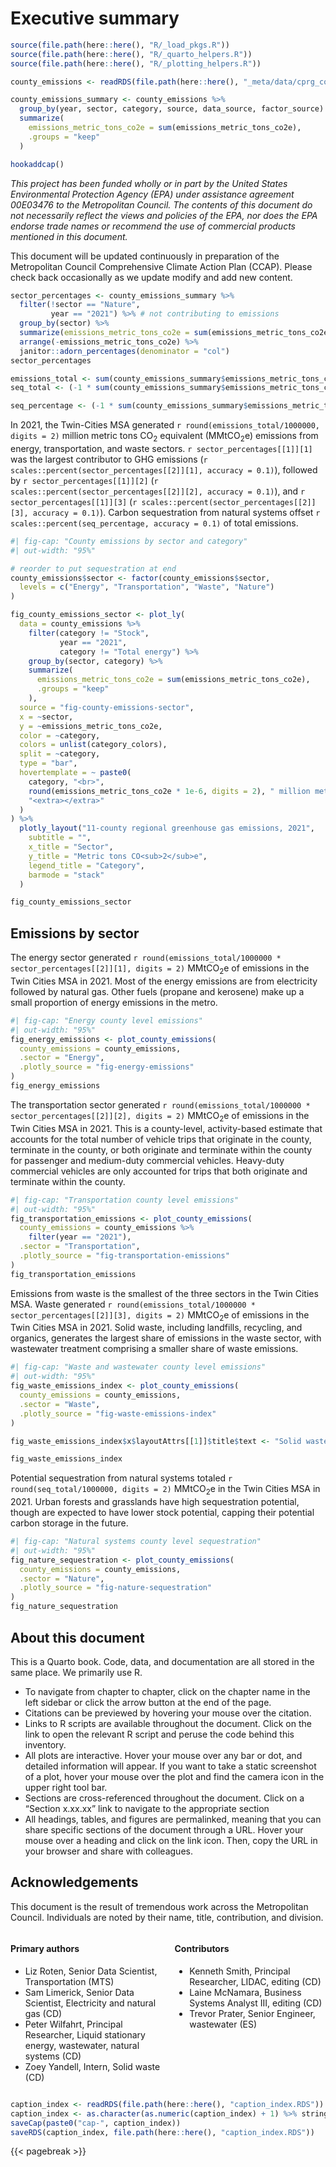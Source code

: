 # Executive summary {.unnumbered}
```r
source(file.path(here::here(), "R/_load_pkgs.R"))
source(file.path(here::here(), "R/_quarto_helpers.R"))
source(file.path(here::here(), "R/_plotting_helpers.R"))

county_emissions <- readRDS(file.path(here::here(), "_meta/data/cprg_county_emissions.RDS"))

county_emissions_summary <- county_emissions %>%
  group_by(year, sector, category, source, data_source, factor_source) %>%
  summarize(
    emissions_metric_tons_co2e = sum(emissions_metric_tons_co2e),
    .groups = "keep"
  )

hookaddcap()
```

*This project has been funded wholly or in part by the United States Environmental Protection Agency (EPA) under assistance agreement 00E03476 to the Metropolitan Council. The contents of this document do not necessarily reflect the views and policies of the EPA, nor does the EPA endorse trade names or recommend the use of commercial products mentioned in this document.*

::: {.callout-note}
This document will be updated continuously in preparation of the Metropolitan Council Comprehensive Climate Action Plan (CCAP). Please check back occasionally as we update modify and add new content. 
:::

```r
sector_percentages <- county_emissions_summary %>%
  filter(!sector == "Nature",
         year == "2021") %>% # not contributing to emissions
  group_by(sector) %>%
  summarize(emissions_metric_tons_co2e = sum(emissions_metric_tons_co2e)) %>%
  arrange(-emissions_metric_tons_co2e) %>%
  janitor::adorn_percentages(denominator = "col")
sector_percentages

emissions_total <- sum(county_emissions_summary$emissions_metric_tons_co2e[county_emissions_summary$sector != "Nature"])
seq_total <- (-1 * sum(county_emissions_summary$emissions_metric_tons_co2e[county_emissions_summary$sector == "Nature"]))

seq_percentage <- (-1 * sum(county_emissions_summary$emissions_metric_tons_co2e[county_emissions_summary$sector == "Nature"])) / sum(county_emissions_summary$emissions_metric_tons_co2e[county_emissions_summary$sector != "Nature"])
```

In 2021, the Twin-Cities MSA generated `r round(emissions_total/1000000, digits = 2)` million metric tons CO~2~ equivalent (MMtCO~2~e) emissions from energy, transportation, and waste sectors. `r sector_percentages[[1]][1]` was the largest contributor to GHG emissions (`r scales::percent(sector_percentages[[2]][1], accuracy = 0.1)`), followed by `r sector_percentages[[1]][2]` (`r scales::percent(sector_percentages[[2]][2], accuracy = 0.1)`), and `r sector_percentages[[1]][3]` (`r scales::percent(sector_percentages[[2]][3], accuracy = 0.1)`). Carbon sequestration from natural systems offset `r scales::percent(seq_percentage, accuracy = 0.1)` of total emissions.

```r
#| fig-cap: "County emissions by sector and category"
#| out-width: "95%"

# reorder to put sequestration at end
county_emissions$sector <- factor(county_emissions$sector,
  levels = c("Energy", "Transportation", "Waste", "Nature")
)

fig_county_emissions_sector <- plot_ly(
  data = county_emissions %>%
    filter(category != "Stock",
           year == "2021",
           category != "Total energy") %>%
    group_by(sector, category) %>%
    summarize(
      emissions_metric_tons_co2e = sum(emissions_metric_tons_co2e),
      .groups = "keep"
    ),
  source = "fig-county-emissions-sector",
  x = ~sector,
  y = ~emissions_metric_tons_co2e,
  color = ~category,
  colors = unlist(category_colors),
  split = ~category,
  type = "bar",
  hovertemplate = ~ paste0(
    category, "<br>",
    round(emissions_metric_tons_co2e * 1e-6, digits = 2), " million metric tons CO<sub>2</sub>e", "<br>",
    "<extra></extra>"
  )
) %>%
  plotly_layout("11-county regional greenhouse gas emissions, 2021",
    subtitle = "",
    x_title = "Sector",
    y_title = "Metric tons CO<sub>2</sub>e",
    legend_title = "Category",
    barmode = "stack"
  )

fig_county_emissions_sector
```

## Emissions by sector

The energy sector generated `r round(emissions_total/1000000 * sector_percentages[[2]][1], digits = 2)` MMtCO~2~e of emissions in the Twin Cities MSA in 2021. Most of the energy emissions are from electricity followed by natural gas. Other fuels (propane and kerosene) make up a small proportion of energy emissions in the metro.


```r
#| fig-cap: "Energy county level emissions"
#| out-width: "95%"
fig_energy_emissions <- plot_county_emissions(
  county_emissions = county_emissions,
  .sector = "Energy",
  .plotly_source = "fig-energy-emissions"
)
fig_energy_emissions
```

The transportation sector generated `r round(emissions_total/1000000 * sector_percentages[[2]][2], digits = 2)` MMtCO~2~e of emissions in the Twin Cities MSA in 2021. This is a county-level, activity-based estimate that accounts for the total number of vehicle trips that originate in the county, terminate in the county, or both originate and terminate within the county for passenger and medium-duty commercial vehicles. Heavy-duty commercial vehicles are only accounted for trips that both originate and terminate within the county.


```r
#| fig-cap: "Transportation county level emissions"
#| out-width: "95%"
fig_transportation_emissions <- plot_county_emissions(
  county_emissions = county_emissions %>% 
    filter(year == "2021"),
  .sector = "Transportation",
  .plotly_source = "fig-transportation-emissions"
)
fig_transportation_emissions
```

Emissions from waste is the smallest of the three sectors in the Twin Cities MSA. Waste generated `r round(emissions_total/1000000 * sector_percentages[[2]][3], digits = 2)` MMtCO~2~e of emissions in the Twin Cities MSA in 2021. Solid waste, including landfills, recycling, and organics, generates the largest share of emissions in the waste sector, with wastewater treatment comprising a smaller share of waste emissions. 

```r
#| fig-cap: "Waste and wastewater county level emissions"
#| out-width: "95%"
fig_waste_emissions_index <- plot_county_emissions(
  county_emissions = county_emissions,
  .sector = "Waste",
  .plotly_source = "fig-waste-emissions-index"
)

fig_waste_emissions_index$x$layoutAttrs[[1]]$title$text <- "Solid waste and wastewater emissions"

fig_waste_emissions_index
```

Potential sequestration from natural systems totaled `r round(seq_total/1000000, digits = 2)` MMtCO~2~e in the Twin Cities MSA in 2021. Urban forests and grasslands have high sequestration potential, though are expected to have lower stock potential, capping their potential carbon storage in the future.

```r
#| fig-cap: "Natural systems county level sequestration"
#| out-width: "95%"
fig_nature_sequestration <- plot_county_emissions(
  county_emissions = county_emissions,
  .sector = "Nature",
  .plotly_source = "fig-nature-sequestration"
)
fig_nature_sequestration
```



::: {.content-visible when-format="html"}

## About this document

This is a Quarto book. Code, data, and documentation are all stored in the same place. We primarily use R. 

- To navigate from chapter to chapter, click on the chapter name in the left sidebar or click the arrow button at the end of the page.
- Citations can be previewed by hovering your mouse over the citation.
- Links to R scripts are available throughout the document. Click on the link to open the relevant R script and peruse the code behind this inventory.
- All plots are interactive. Hover your mouse over any bar or dot, and detailed information will appear. If you want to take a static screenshot of a plot, hover your mouse over the plot and find the camera icon in the upper right tool bar.
- Sections are cross-referenced throughout the document. Click on a "Section x.xx.xx" link to navigate to the appropriate section
- All headings, tables, and figures are permalinked, meaning that you can share specific sections of the document through a URL. Hover your mouse over a heading and click on the link icon. Then, copy the URL in your browser and share with colleagues. 

::: 

## Acknowledgements

This document is the result of tremendous work across the Metropolitan Council. Individuals are noted by their name, title, contribution, and division. 

:::: {.columns}

::: {.column width="50%"}
#### Primary authors {.unnumbered}
 - Liz Roten, Senior Data Scientist, Transportation (MTS)  
 - Sam Limerick, Senior Data Scientist, Electricity and natural gas (CD)  
 - Peter Wilfahrt, Principal Researcher, Liquid stationary energy, wastewater, natural systems (CD)   
 - Zoey Yandell, Intern, Solid waste (CD)  
:::

::: {.column width="50%"}
#### Contributors {.unnumbered}
 - Kenneth Smith, Principal Researcher, LIDAC, editing (CD)  
 - Laine McNamara, Business Systems Analyst III, editing (CD)  
 - Trevor Prater, Senior Engineer, wastewater (ES)  
:::

::::

```r
caption_index <- readRDS(file.path(here::here(), "caption_index.RDS"))
caption_index <- as.character(as.numeric(caption_index) + 1) %>% stringr::str_pad(width = 2, side = "left", pad = "0")
saveCap(paste0("cap-", caption_index))
saveRDS(caption_index, file.path(here::here(), "caption_index.RDS"))
```

{{< pagebreak >}}

